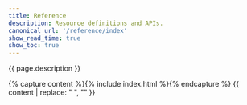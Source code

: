 ```yaml
---
title: Reference
description: Resource definitions and APIs.
canonical_url: '/reference/index'
show_read_time: true
show_toc: true
---
```


{{ page.description }}

{% capture content %}{% include index.html %}{% endcapture %}
{{ content | replace: "    ", "" }}
